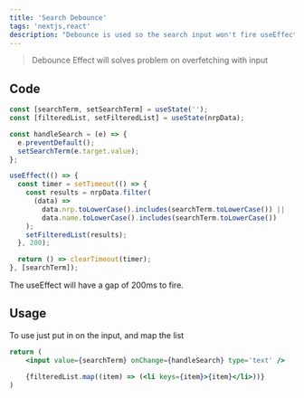 ```yaml
---
title: 'Search Debounce'
tags: 'nextjs,react'
description: "Debounce is used so the search input won't fire useEffect each changes"
---
```


> Debounce Effect will solves problem on overfetching with input

## Code

```jsx
const [searchTerm, setSearchTerm] = useState('');
const [filteredList, setFilteredList] = useState(nrpData);

const handleSearch = (e) => {
  e.preventDefault();
  setSearchTerm(e.target.value);
};

useEffect(() => {
  const timer = setTimeout(() => {
    const results = nrpData.filter(
      (data) =>
        data.nrp.toLowerCase().includes(searchTerm.toLowerCase()) ||
        data.name.toLowerCase().includes(searchTerm.toLowerCase())
    );
    setFilteredList(results);
  }, 200);

  return () => clearTimeout(timer);
}, [searchTerm]);
```

The useEffect will have a gap of 200ms to fire.

## Usage

To use just put in on the input, and map the list

```jsx
return (
    <input value={searchTerm} onChange={handleSearch} type='text' />

    {filteredList.map((item) => (<li keys={item}>{item}</li>))}
)
```
